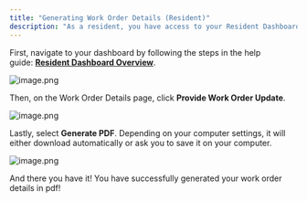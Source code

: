 ```yaml
---
title: "Generating Work Order Details (Resident)"
description: "As a resident, you have access to your Resident Dashboard from where you can access your existing and past maintenance requests. If you need to generate work order details of your existing or past maintenance request, follow these steps below."
---
```


First, navigate to your dashboard by following the steps in the help guide: [**Resident Dashboard Overview**](https://help.latchel.com/s/topic/0TO5e000000h9wrGAA/Resident-Dashboard-Overview).

<Frame>
  <img src="/images/rtaImage-1-35.jpg" alt="image.png" />
</Frame>

Then, on the Work Order Details page, click **Provide Work Order Update**.

<Frame>
  <img src="/images/rtaImage-1-36.jpg" alt="image.png" />
</Frame>

Lastly, select **Generate PDF**. Depending on your computer settings, it will either download automatically or ask you to save it on your computer. 

<Frame>
  <img src="/images/rtaImage-1-37.jpg" alt="image.png" />
</Frame>

And there you have it! You have successfully generated your work order details in pdf!